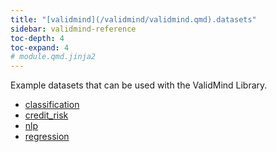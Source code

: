 ```yaml
---
title: "[validmind](/validmind/validmind.qmd).datasets"
sidebar: validmind-reference
toc-depth: 4
toc-expand: 4
# module.qmd.jinja2
---
```


<!-- docstring.jinja2 -->

Example datasets that can be used with the ValidMind Library.

- [classification](datasets/classification.qmd)
- [credit_risk](datasets/credit_risk.qmd)
- [nlp](datasets/nlp.qmd)
- [regression](datasets/regression.qmd)
